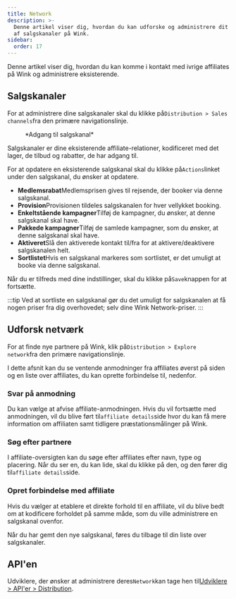```yaml
---
title: Network
description: >-
  Denne artikel viser dig, hvordan du kan udforske og administrere dit netværk
  af salgskanaler på Wink.
sidebar:
  order: 17
---
```


Denne artikel viser dig, hvordan du kan komme i kontakt med ivrige affiliates på Wink og administrere eksisterende.

## Salgskanaler

For at administrere dine salgskanaler skal du klikke på`Distribution > Sales channels`fra den primære navigationslinje.

<figure>
  <CloudinaryImage width="350" height="402" resize="scale" quality="best" alt="Salgskanal" src="academy/sales-channel" errorImage="noimage_opaque_nyrtl0.png" />

  <figcaption>*Adgang til salgskanal*</figcaption>
</figure>


Salgskanaler er dine eksisterende affiliate-relationer, kodificeret med det lager, de tilbud og rabatter, de har adgang til.

For at opdatere en eksisterende salgskanal skal du klikke på`Actions`linket under den salgskanal, du ønsker at opdatere.

* **Medlemsrabat**Medlemsprisen gives til rejsende, der booker via denne salgskanal.
* **Provision**Provisionen tildeles salgskanalen for hver vellykket booking.
* **Enkeltstående kampagner**Tilføj de kampagner, du ønsker, at denne salgskanal skal have.
* **Pakkede kampagner**Tilføj de samlede kampagner, som du ønsker, at denne salgskanal skal have.
* **Aktiveret**Slå den aktiverede kontakt til/fra for at aktivere/deaktivere salgskanalen helt.
* **Sortlistet**Hvis en salgskanal markeres som sortlistet, er det umuligt at booke via denne salgskanal.

Når du er tilfreds med dine indstillinger, skal du klikke på`Save`knappen for at fortsætte.

:::tip
Ved at sortliste en salgskanal gør du det umuligt for salgskanalen at få nogen priser fra dig overhovedet; selv dine Wink Network-priser.
:::

## Udforsk netværk

For at finde nye partnere på Wink, klik på`Distribution > Explore network`fra den primære navigationslinje.

I dette afsnit kan du se ventende anmodninger fra affiliates øverst på siden og en liste over affiliates, du kan oprette forbindelse til, nedenfor.

### Svar på anmodning

Du kan vælge at afvise affiliate-anmodningen. Hvis du vil fortsætte med anmodningen, vil du blive ført til`affiliate details`side hvor du kan få mere information om affiliaten samt tidligere præstationsmålinger på Wink.

### Søg efter partnere

I affiliate-oversigten kan du søge efter affiliates efter navn, type og placering. Når du ser en, du kan lide, skal du klikke på den, og den fører dig til`affiliate details`side.

### Opret forbindelse med affiliate

Hvis du vælger at etablere et direkte forhold til en affiliate, vil du blive bedt om at kodificere forholdet på samme måde, som du ville administrere en salgskanal ovenfor.

Når du har gemt den nye salgskanal, føres du tilbage til din liste over salgskanaler.

## API'en

Udviklere, der ønsker at administrere deres`Network`kan tage hen til[Udviklere > API'er > Distribution](/developers/apis/#distribution-api).

